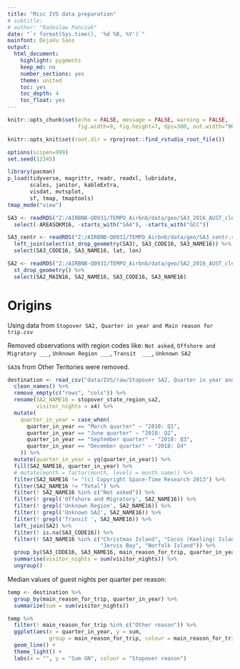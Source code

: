 ```yaml
---
title: "Misc IVS data preparation"
# subtitle: 
# author: "Radoslaw Panczak"
date: "`r format(Sys.time(), '%d %B, %Y')`"
mainfont: DejaVu Sans
output: 
  html_document: 
    highlight: pygments
    keep_md: no
    number_sections: yes
    theme: united
    toc: yes
    toc_depth: 4
    toc_float: yes
---
```


<!-- ------------------------------------------------------------ --> 

```r
knitr::opts_chunk$set(echo = FALSE, message = FALSE, warning = FALSE, 
                      fig.width=9, fig.height=7, dpi=300, out.width="900px", out.height="700px")

knitr::opts_knit$set(root.dir = rprojroot::find_rstudio_root_file())

options(scipen=999)
set.seed(12345)

library(pacman) 
p_load(tidyverse, magrittr, readr, readxl, lubridate, 
       scales, janitor, kableExtra, 
       visdat, mvtsplot,  
       sf, tmap, tmaptools)
tmap_mode("view")
```


```r
SA3 <- readRDS("Z:/AIRBNB-Q0931/TEMPO_Airbnb/data/geo/SA3_2016_AUST_clean.rds") %>% 
  select(-AREASQKM16, -starts_with("SA4"), -starts_with("GCC"))

SA3_centr <- readRDS("Z:/AIRBNB-Q0931/TEMPO_Airbnb/data/geo/SA3_centr.rds") %>% 
  left_join(select(st_drop_geometry(SA3), SA3_CODE16, SA3_NAME16)) %>% 
  select(SA3_CODE16, SA3_NAME16, lat, lon)

SA2 <- readRDS("Z:/AIRBNB-Q0931/TEMPO_Airbnb/data/geo/SA2_2016_AUST_clean.rds") %>% 
  st_drop_geometry() %>% 
  select(SA2_MAIN16, SA2_NAME16, SA3_CODE16, SA3_NAME16)
```

<!-- ------------------------------------------------------------ --> 

# Origins

Using data from `Stopover SA2, Quarter in year and Main reason for trip.csv`

Removed observations with region codes like: `Not asked`, `Offshore and Migratory ___`, `Unknown Region ___`, `Transit  ___`,  `Unknown SA2`

`SA3`s from Other Teritories were removed. 

```r
destination <- read_csv("data/IVS/raw/Stopover SA2, Quarter in year and Main reason for trip.zip", skip = 11) %>% 
  clean_names() %>%
  remove_empty(c("rows", "cols")) %>% 
  rename(SA2_NAME16 = stopover_state_region_sa2,
         visitor_nights = x4) %>% 
  mutate(
    quarter_in_year = case_when(
      quarter_in_year == "March quarter" ~ "2018: Q1",
      quarter_in_year == "June quarter" ~ "2018: Q2",
      quarter_in_year == "September quarter" ~ "2018: Q3",
      quarter_in_year == "December quarter" ~ "2018: Q4"
    )) %>% 
  mutate(quarter_in_year = yq(quarter_in_year)) %>% 
  fill(SA2_NAME16, quarter_in_year) %>% 
  # mutate(month = factor(month, levels = month.name)) %>% 
  filter(SA2_NAME16 != "(c) Copyright Space-Time Research 2013") %>% 
  filter(SA2_NAME16 != "Total") %>% 
  filter(! SA2_NAME16 %in% c("Not asked")) %>% 
  filter(! grepl('Offshore and Migratory', SA2_NAME16)) %>% 
  filter(! grepl('Unknown Region', SA2_NAME16)) %>% 
  filter(! grepl('Unknown SA2', SA2_NAME16)) %>% 
  filter(! grepl('Transit ', SA2_NAME16)) %>% 
  left_join(SA2) %>% 
  filter(! is.na(SA3_CODE16)) %>% 
  filter(! SA3_NAME16 %in% c("Christmas Island", "Cocos (Keeling) Islands", 
                             "Jervis Bay", "Norfolk Island")) %>% 
  group_by(SA3_CODE16, SA3_NAME16, main_reason_for_trip, quarter_in_year) %>% 
  summarise(visitor_nights = sum(visitor_nights)) %>% 
  ungroup()
```

Median values of guest nights per quarter per reason:

```r
temp <- destination %>% 
  group_by(main_reason_for_trip, quarter_in_year) %>% 
  summarize(sum = sum(visitor_nights))

temp %>% 
  filter(! main_reason_for_trip %in% c("Other reason")) %>%
  ggplot(aes(x = quarter_in_year, y = sum, 
             group = main_reason_for_trip, colour = main_reason_for_trip)) + 
  geom_line() +
  theme_light() +
  labs(x = "", y = "Sum GN", colour = "Stopover reason")
```
